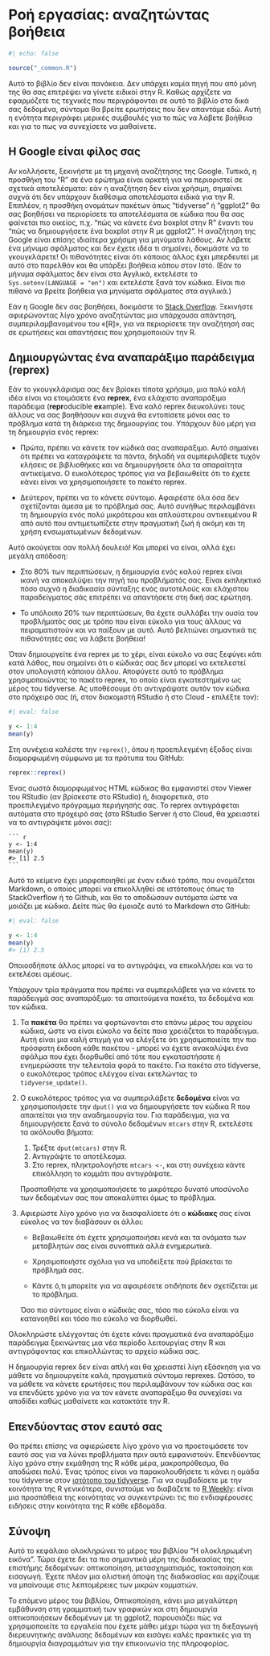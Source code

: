 # Ροή εργασίας: αναζητώντας βοήθεια {#sec-workflow-getting-help}

```r
#| echo: false

source("_common.R")
```

Αυτό το βιβλίο δεν είναι πανάκεια.
Δεν υπάρχει καμία πηγή που από μόνη της θα σας επιτρέψει να γίνετε ειδικοί στην R.
Καθώς αρχίζετε να εφαρμόζετε τις τεχνικές που περιγράφονται σε αυτό το βιβλίο στα δικά σας δεδομένα, σύντομα θα βρείτε ερωτήσεις που δεν απαντάμε εδώ.
Αυτή η ενότητα περιγράφει μερικές συμβουλές για το πώς να λάβετε βοήθεια και για το πως να συνεχίσετε να μαθαίνετε.

## Η Google είναι φίλος σας

Αν κολλήσετε, ξεκινήστε με τη μηχανή αναζήτησης της Google.
Τυπικά, η προσθήκη του "R" σε ένα ερώτημα είναι αρκετή για να περιοριστεί σε σχετικά αποτελέσματα: εάν η αναζήτηση δεν είναι χρήσιμη, σημαίνει συχνά ότι δεν υπάρχουν διαθέσιμα αποτελέσματα ειδικά για την R.
Επιπλέον, η προσθήκη ονομάτων πακέτων όπως "tidyverse" ή "ggplot2" θα σας βοηθήσει να περιορίσετε τα αποτελέσματα σε κώδικα που θα σας φαίνεται πιο οικείος, π.χ.
"πώς να κάνετε ένα boxplot στην R" έναντι του "πώς να δημιουργήσετε ένα boxplot στην R με ggplot2".
Η αναζήτηση της Google είναι επίσης ιδιαίτερα χρήσιμη για μηνύματα λάθους.
Αν λάβετε ένα μήνυμα σφάλματος και δεν έχετε ιδέα τι σημαίνει, δοκιμάστε να το γκουγκλάρετε!
Οι πιθανότητες είναι ότι κάποιος άλλος έχει μπερδευτεί με αυτό στο παρελθόν και θα υπάρξει βοήθεια κάπου στον Ιστό.
(Εάν το μήνυμα σφάλματος δεν είναι στα Αγγλικά, εκτελέστε το `Sys.setenv(LANGUAGE = "en")` και εκτελέστε ξανά τον κώδικα.
Είναι πιο πιθανό να βρείτε βοήθεια για μηνύματα σφάλματος στα αγγλικά.)

Εάν η Google δεν σας βοηθήσει, δοκιμάστε το [Stack Overflow](https://stackoverflow.com).
Ξεκινήστε αφιερώνοντας λίγο χρόνο αναζητώντας μια υπάρχουσα απάντηση, συμπεριλαμβανομένου του «\[R\]», για να περιορίσετε την αναζήτησή σας σε ερωτήσεις και απαντήσεις που χρησιμοποιούν την R.

## Δημιουργώντας ένα αναπαράξιμο παράδειγμα (reprex)

Εάν το γκουγκλάρισμα σας δεν βρίσκει τίποτα χρήσιμο, μια πολύ καλή ιδέα είναι να ετοιμάσετε ένα **reprex**, ένα ελάχιστο αναπαράξιμο παράδειμα (**repr**oducible **ex**ample).
Ένα καλό reprex διευκολύνει τους άλλους να σας βοηθήσουν και συχνά θα εντοπίσετε μόνοι σας το πρόβλημα κατά τη διάρκεια της δημιουργίας του.
Υπάρχουν δύο μέρη για τη δημιουργία ενός reprex:

-   Πρώτα, πρέπει να κάνετε τον κώδικά σας αναπαράξιμο.
    Αυτό σημαίνει ότι πρέπει να καταγράψετε τα πάντα, δηλαδή να συμπεριλάβετε τυχόν κλήσεις σε βιβλιοθήκες και να δημιουργήσετε όλα τα απαραίτητα αντικείμενα.
    Ο ευκολότερος τρόπος για να βεβαιωθείτε ότι το έχετε κάνει είναι να χρησιμοποιήσετε το πακέτο reprex.

-   Δεύτερον, πρέπει να το κάνετε σύντομο.
    Αφαιρέστε όλα όσα δεν σχετίζονται άμεσα με το πρόβλημά σας.
    Αυτό συνήθως περιλαμβάνει τη δημιουργία ενός πολύ μικρότερου και απλούστερου αντικειμένου R από αυτό που αντιμετωπίζετε στην πραγματική ζωή ή ακόμη και τη χρήση ενσωματωμένων δεδομένων.

Αυτό ακούγεται σαν πολλή δουλειά!
Και μπορεί να είναι, αλλά έχει μεγάλη απόδοση:

-   Στο 80% των περιπτώσεων, η δημιουργία ενός καλού reprex είναι ικανή να αποκαλύψει την πηγή του προβλήματός σας.
    Είναι εκπληκτικό πόσο συχνά η διαδικασία σύνταξης ενός αυτοτελούς και ελάχιστου παραδείγματος σάς επιτρέπει να απαντήσετε στη δική σας ερώτηση.

-   Το υπόλοιπο 20% των περιπτώσεων, θα έχετε συλλάβει την ουσία του προβλήματός σας με τρόπο που είναι εύκολο για τους άλλους να πειραματιστούν και να παίξουν με αυτό.
    Αυτό βελτιώνει σημαντικά τις πιθανότητές σας να λάβετε βοήθεια!

Όταν δημιουργείτε ένα reprex με το χέρι, είναι εύκολο να σας ξεφύγει κάτι κατά λάθος, που σημαίνει ότι ο κώδικάς σας δεν μπορεί να εκτελεστεί στον υπολογιστή κάποιου άλλου.
Αποφύγετε αυτό το πρόβλημα χρησιμοποιώντας το πακέτο reprex, το οποίο είναι εγκατεστημένο ως μέρος του tidyverse.
Ας υποθέσουμε ότι αντιγράψατε αυτόν τον κώδικα στο πρόχειρό σας (ή, στον διακομιστή RStudio ή στο Cloud - επιλέξτε τον):

```r
#| eval: false

y <- 1:4
mean(y)
```

Στη συνέχεια καλέστε την `reprex()`, όπου η προεπιλεγμένη έξοδος είναι διαμορφωμένη σύμφωνα με τα πρότυπα του GitHub:

``` r
reprex::reprex()
```

Ένας σωστά διαμορφωμένος HTML κώδικας θα εμφανιστεί στον Viewer του RStudio (αν βρίσκεστε στο RStudio) ή, διαφορετικά, στο προεπιλεγμένο πρόγραμμα περιήγησής σας.
Το reprex αντιγράφεται αυτόματα στο πρόχειρό σας (στο RStudio Server ή στο Cloud, θα χρειαστεί να το αντιγράψετε μόνοι σας):

````         
``` r
y <- 1:4
mean(y)
#> [1] 2.5
```
````

Αυτό το κείμενο έχει μορφοποιηθεί με έναν ειδικό τρόπο, που ονομάζεται Markdown, ο οποίος μπορεί να επικολληθεί σε ιστότοπους όπως το StackOverflow ή το Github, και θα το αποδώσουν αυτόματα ώστε να μοιάζει με κώδικα.
Δείτε πώς θα έμοιαζε αυτό το Markdown στο GitHub:

```r
#| eval: false

y <- 1:4
mean(y)
#> [1] 2.5
```

Οποιοσδήποτε άλλος μπορεί να το αντιγράψει, να επικολλήσει και να το εκτελέσει αμέσως.

Υπάρχουν τρία πράγματα που πρέπει να συμπεριλάβετε για να κάνετε το παράδειγμά σας αναπαράξιμο: τα απαιτούμενα πακέτα, τα δεδομένα και τον κώδικα.

1.  Τα **πακέτα** θα πρέπει να φορτώνονται στο επάνω μέρος του αρχείου κώδικα, ώστε να είναι εύκολο να δείτε ποια χρειάζεται το παράδειγμα.
    Αυτή είναι μια καλή στιγμή για να ελέγξετε ότι χρησιμοποιείτε την πιο πρόσφατη έκδοση κάθε πακέτου - μπορεί να έχετε ανακαλύψει ένα σφάλμα που έχει διορθωθεί από τότε που εγκαταστήσατε ή ενημερώσατε την τελευταία φορά το πακέτο.
    Για πακέτα στο tidyverse, ο ευκολότερος τρόπος ελέγχου είναι εκτελώντας το `tidyverse_update()`.

2.  Ο ευκολότερος τρόπος για να συμπεριλάβετε **δεδομένα** είναι να χρησιμοποιήσετε την `dput()` για να δημιουργήσετε τον κώδικα R που απαιτείται για την αναδημιουργία του.
    Για παράδειγμα, για να δημιουργήσετε ξανά το σύνολο δεδομένων `mtcars` στην R, εκτελέστε τα ακόλουθα βήματα:

    1.  Τρέξτε `dput(mtcars)` στην R.
    2.  Αντιγράψτε το αποτέλεσμα.
    3.  Στο reprex, πληκτρολογήστε `mtcars <-`, και στη συνέχεια κάντε επικόλληση το κομμάτι που αντιγράψατε.

    Προσπαθήστε να χρησιμοποιήσετε το μικρότερο δυνατό υποσύνολο των δεδομένων σας που αποκαλύπτει όμως το πρόβλημα.

3.  Αφιερώστε λίγο χρόνο για να διασφαλίσετε ότι ο **κώδιακς** σας είναι εύκολος να τον διαβάσουν οι άλλοι:

    -   Βεβαιωθείτε ότι έχετε χρησιμοποιήσει κενά και τα ονόματα των μεταβλητών σας είναι συνοπτικά αλλά ενημερωτικά.

    -   Χρησιμοποιήστε σχόλια για να υποδείξετε πού βρίσκεται το πρόβλημά σας.

    -   Κάντε ό,τι μπορείτε για να αφαιρέσετε οτιδήποτε δεν σχετίζεται με το πρόβλημα.

    Όσο πιο σύντομος είναι ο κώδικάς σας, τόσο πιο εύκολο είναι να κατανοηθεί και τόσο πιο εύκολο να διορθωθεί.

Ολοκληρώστε ελέγχοντας ότι έχετε κάνει πραγματικά ένα αναπαράξιμο παράδειγμα ξεκινώντας μια νέα περίοδο λειτουργίας στην R και αντιγράφοντας και επικολλώντας το αρχείο κώδικα σας.

Η δημιουργία reprex δεν είναι απλή και θα χρειαστεί λίγη εξάσκηση για να μάθετε να δημιουργείτε καλά, πραγματικά σύντομα reprexes.
Ωστόσο, το να μάθετε να κάνετε ερωτήσεις που περιλαμβάνουν τον κώδικα σας και να επενδύετε χρόνο για να τον κάνετε αναπαράξιμο θα συνεχίσει να αποδίδει καθώς μαθαίνετε και κατακτάτε την R.

## Επενδύοντας στον εαυτό σας

Θα πρέπει επίσης να αφιερώσετε λίγο χρόνο για να προετοιμάσετε τον εαυτό σας για να λύνει προβλήματα πριν αυτά εμφανιστούν.
Επενδύοντας λίγο χρόνο στην εκμάθηση της R κάθε μέρα, μακροπρόθεσμα, θα αποδώσει πολύ.
Ένας τρόπος είναι να παρακολουθήσετε τι κάνει η ομάδα του tidyverse στον [ιστότοπο του tidyverse](https://www.tidyverse.org/blog/).
Για να συμβαδίσετε με την κοινότητα της R γενικότερα, συνιστούμε να διαβάζετε το [R Weekly](https://rweekly.org): είναι μια προσπάθεια της κοινότητας να συγκεντρώνει τις πιο ενδιαφέρουσες ειδήσεις στην κοινότητα της R κάθε εβδομάδα.

## Σύνοψη

Αυτό το κεφάλαιο ολοκληρώνει το μέρος του βιβλίου "Η ολοκληρωμένη εικόνα".
Τώρα έχετε δει τα πιο σημαντικά μέρη της διαδικασίας της επιστήμης δεδομένων: οπτικοποίηση, μετασχηματισμός, τακτοποίηση και εισαγωγή.
Έχετε πλέον μια ολιστική άποψη της διαδικασίας και αρχίζουμε να μπαίνουμε στις λεπτομέρειες των μικρών κομματιών.

Το επόμενο μέρος του βιβλίου, Οπτικοποίηση, κάνει μια μεγαλύτερη εμβάθυνση στη γραμματική των γραφικών και στη δημιουργία οπτικοποιήσεων δεδομένων με τη ggplot2, παρουσιάζει πώς να χρησιμοποιείτε τα εργαλεία που έχετε μάθει μέχρι τώρα για τη διεξαγωγή διερευνητικής ανάλυσης δεδομένων και εισάγει καλές πρακτικές για τη δημιουργία διαγραμμάτων για την επικοινωνία της πληροφορίας.
